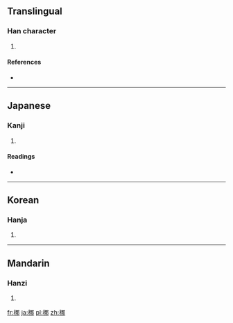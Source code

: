 ==Translingual==

===Han character===
{{Han char|rn=75|rad=木|as=07|sn=11|four=47927|canj=DSQL|ids=⿰木那}}

# {{defn|Han|sort=木07}}

====References====
* {{Han ref|kx=0529.110|dkj=14856|dj=0917.220|hdz=21208.040|uh=689B|ud=26779|bh=D5CA|bd=54730}}

----

==Japanese==

===Kanji===
{{ja-kanji|grade=|rs=木07}}

# {{defn|lang=ja|sort=木07}}

====Readings====
* {{ja-readings|on=[[だ]] (da), [[な]] (na)|kun=[[なぎ]] (nagi)}}

----

==Korean==

===Hanja===
{{ko-hanja|hangeul=나|eumhun=|rv=na|mr=na|y=na}}

# {{defn|lang=ko|sort=木07}}

----

==Mandarin==

===Hanzi===
{{cmn-hanzi|pin=[[nuó]] ([[nuo2]])|wg=no<sup>2</sup>}}

# {{defn|lang=cmn|sort=木07}}

[[fr:梛]]
[[ja:梛]]
[[pl:梛]]
[[zh:梛]]